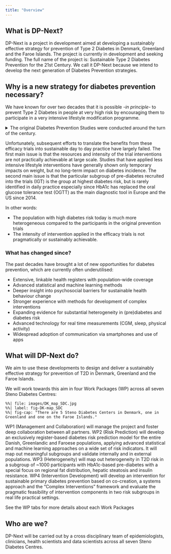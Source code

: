 ```yaml
---
title: "Overview"
---
```


## What is DP-Next?
DP-Next is a project in development aimed at developing a sustainably effective strategy for prevention of Type 2 Diabetes in Denmark, Greenland and the Faroe Islands. The project is currently in development and seeking funding. The full name of the project is: Sustainable Type 2 Diabetes Prevention for the 21st Century. We call it DP-Next because we intend to develop the next generation of Diabetes Prevention strategies.

## Why is a new strategy for diabetes prevention necessary?
We have known for over two  decades that it is possible *-in principle-* to prevent Type 2 Diabetes in people at very high risk by encouraging them to participate in a very intensive lifestyle modification programme. 

<details>
<summary>The original Diabetes Prevention Studies were conducted around the turn of the century.</summary>
<ul>
<li> The <a href="https://doi.org/10.1056/nejmoa012512">Diabetes Prevention Program</a> (USA) </li>
<li> The <a href="https://doi.org/10.1056/nejm200105033441801">Diabetes Prevention Study</a> (Finland) </li>
<li> The <a href="https://doi.org/10.2337/diacare.20.4.537">Da Qing Study</a> (China) </li>
</ul>
</details>

Unfortunately, subsequent efforts to translate the benefits from these efficacy trials into sustainable day to day practice have largely failed. The first main issue is that the resources and intensity of the trial interventions are not practically achievable at large scale. Studies that have applied less intensive lifestyle interventions have generally shown only temporary impacts on weight, but no long-term impact on diabetes incidence. The second main issue is that the particular subgroup of pre-diabetes recruited into the trials (IGT) is the group at highest diabetes risk, but is rarely identified in daily practice especially since HbA1c has replaced the oral glucose tolerance test (OGTT) as the main diagnostic tool in Europe and the US since 2014. 

In other words:

* The population with high diabetes risk today is much more heterogeneous compared to the participants in the original prevention trials
* The intensity of intervention applied in the efficacy trials is not pragmatically or sustainably achievable. 

### What has changed since? 

The past decades have brought a lot of new opportunities for diabetes prevention, which are currently often underutilised:

* Extensive, linkable health registers with population-wide coverage
* Advanced statistical and machine learning methods
* Deeper insight into psychosocial barriers for sustainable health behaviour change
* Stronger experience with methods for development of complex interventions
* Expanding evidence for substantial heterogeneity in (pre)diabetes and diabetes risk
* Advanced technology for real time measurements (CGM, sleep, physical activity)
* Widespread adoption of communication via smartphones and use of apps

## What will DP-Next do?
We aim to use these developments to design and deliver a sustainably effective strategy for prevention of T2D in Denmark, Greenland and the Faroe Islands.

We will work towards this aim in four Work Packages (WP) across all seven Steno Diabetes Centres:

```mermaid
%%| file: images/DK_map_SDC.jpg
%%| label: fig-DK-map_SDC 
%%| fig-cap: "There are 5 Steno Diabetes Centers in Denmark, one in Greenland and one on the Faroe Islands."
```

WP1 (Management and Collaboration) will manage the project and foster deep collaboration between all partners. 
WP2 (Risk Prediction) will develop an exclusively register-based diabetes risk prediction model for the entire Danish, Greenlandic and Faroese populations, applying advanced statistical and machine learning approaches on a wide set of risk indicators.  It will map out meaningful subgroups and validate internally and in external populations.
WP3 (Heterogeneity) will map out heterogeneity in T2D risk in a subgroup of ~1000 participants with HbA1c-based pre-diabetes with a special focus on regional fat distribution, hepatic steatosis and insulin resistance.
WP4 (Intervention Development) will develop an intervention for sustainable primary diabetes prevention based on co-creation, a systems approach and the “Complex Interventions” framework and evaluate the pragmatic feasibility of intervention components in two risk subgroups in real life practical settings.

See the WP tabs for more details about each Work Packages

## Who are we?
DP-Next will be carried out by a cross disciplinary team of epidemiologists, clinicians, health scientists and data scientists across all seven Steno Diabetes Centres. 


